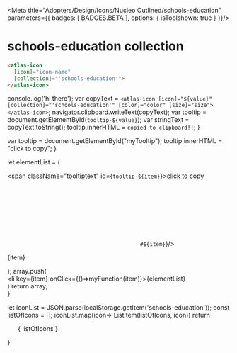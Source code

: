 
<Meta title="Adopters/Design/Icons/Nucleo Outlined/schools-education" parameters={{ badges: [ BADGES.BETA ], options: { isToolshown: true } }}/>

# schools-education collection

```html
<atlas-icon 
  [icon]="icon-name"  
  [collection]="'schools-education'">
</atlas-icon>

```

<style>
{`
/* NOTE: This css is generated by Nucleo */
ul {
  display: flex;
  flex-wrap: wrap;
  justify-content: center;
  padding-left: 0;
}

ul li {
  border-radius: .4em;
  transition: background-color .2s;
  user-select: none;
  overflow: hidden;
  text-align: center;
  padding: 2em 1em 1em;
}

ul li:hover {
  background: hsla(0, 0%, 0%, 0.05);
  cursor: pointer;
}

ul p {
  display: block;
  font-size: 0.75rem;
  color: hsla(0, 0%, 0%, 0.5);
  user-select: text;
  cursor: pointer;
  max-width: 6rem;
  padding: 8px 0 4px;
}

ul p::selection {
  background: hsl(230, 93%, 66%);
  color: #fff;
}

ul p::-moz-selection {
  background: hsl(230, 93%, 66%);
  color: #fff;
}

.svg-wrapper {
  font-size: 32px;
}

.svg-wrapper svg {
  display: block;
  margin: 0 auto 10px;
}

/* --------------------------------

Icons

-------------------------------- */

:root {
  --icon-color-primary: inherit;
  --icon-color-secondary: currentColor;
}

.icon {
  display: inline-block;
  color: var(--icon-color-primary); /* icon primary color */
  height: 1em;
  width: 1em;
  line-height: 1;
  flex-shrink: 0;
  max-width: initial;
}

.icon use {
  /* icon secondary color */
  fill: var(--icon-color-secondary);
  stroke: var(--icon-color-secondary);
}

.css-122ju8q {
    padding: 0;
}

.icon-name {
    font-size: 12px;
}

/* --------------------------------

Caps/Corners

-------------------------------- */

.icon use {
  --icon-stroke-linecap-butt: butt;
  stroke-miterlimit: 10;
  stroke-linecap: square;
  stroke-linejoin: miter;
}

.stroke-round use {
  --icon-stroke-linecap-butt: round;
  stroke-linecap: round;
  stroke-linejoin: round;
}

/* --------------------------------

Tooltip

-------------------------------- */

.tooltip {
  position: relative;
  display: inline-block;
}

.tooltip .tooltiptext {
  visibility: hidden;
  width: 100%;
  background-color: #f6f9fc;
  color: #242323;
  text-align: center;
  padding: 3px;
  position: absolute;
  z-index: 1;
  bottom: 84%;
  left: 50%;
  margin-left: -75px;
  opacity: 0;
  transition: opacity 0.3s;
  font-size: 11px;
  justify-content: center;
  display: flex;
  align-items: center;
}

.tooltip:hover .tooltiptext {
  visibility: visible;
  opacity: 1;
}
    
    `}
</style>


  console.log('hi there');
  var copyText = `<atlas-icon [icon]="${value}" [collection]="'schools-education'" [color]="color" [size]="size"></atlas-icon>`;
  navigator.clipboard.writeText(copyText);
  var tooltip = document.getElementById(`tooltip-${value}`);
  var stringText = copyText.toString();
  tooltip.innerHTML = `copied to clipboard!!`;
}

  var tooltip = document.getElementById("myTooltip");
  tooltip.innerHTML = "click to copy";
}

  let elementList = (
      <div>
          <span className="tooltiptext" id={`tooltip-${item}`}>click to copy</span>
          <div className="svg-wrapper">
          <svg className="icon">
            <use href={`#${item}`}/>
          </svg>
          </div>
          <p  data-folder="">
          {item}
          </p> 
      </div>
  );
  array.push( <div className="tooltip" key={item}><li key={item} onClick={()=>myFunction(item)}>{elementList}</li></div>)
  return array;   
}

  let iconList = JSON.parse(localStorage.getItem('schools-education'));
  const listOfIcons = [];
  iconList.map(icon=> ListItem(listOfIcons, icon))
  return <ul>{ listOfIcons }</ul>
}

<Base/>
<svg xmlns="http://www.w3.org/2000/svg">
  <defs>
    <symbol id="certificate" viewBox="0 0 24 24">
      <path fill="currentColor" fill-rule="evenodd" d="M11.622 3.099a.75.75 0 0 0-.744 0L5.8 6H3.75a.75.75 0 0 0-.75.75v10.5c0 .414.336.75.75.75H12a.75.75 0 0 0 0-1.5H4.5v-9H18v1.575A3.75 3.75 0 0 0 14.25 15v4.5a.75.75 0 0 0 .987.712l2.013-.671 2.013.67a.75.75 0 0 0 .987-.711V15a3.746 3.746 0 0 0-.75-5.25v-3a.75.75 0 0 0-.75-.75H16.7l-5.078-2.901Zm6.731 7.69A2.249 2.249 0 0 1 17.25 15a2.25 2.25 0 1 1 1.103-4.211Zm.397 5.399a3.753 3.753 0 0 1-3 0v2.271l1.263-.42a.75.75 0 0 1 .474 0l1.263.42v-2.271ZM13.676 6 11.25 4.614 8.824 6h4.852Z"/>
      <path fill="currentColor" d="M6 10.5a.75.75 0 0 1 .75-.75H12a.75.75 0 0 1 0 1.5H6.75A.75.75 0 0 1 6 10.5Zm.75 2.25a.75.75 0 0 0 0 1.5h3a.75.75 0 0 0 0-1.5h-3Z"/>
    </symbol>
    <symbol id="compass-drafting" viewBox="0 0 24 24">
      <path fill="currentColor" fill-rule="evenodd" d="M12.75 3.75a.75.75 0 0 0-1.5 0v.845a3.001 3.001 0 0 0-1.434 4.962L7.249 13.5H6A.75.75 0 0 0 6 15h.273l-3.151 4.84a.75.75 0 0 0 1.257.82L8.062 15h3.188v.75a.75.75 0 0 0 1.5 0V15h3.188l3.684 5.66a.75.75 0 0 0 1.257-.82L17.728 15H18a.75.75 0 0 0 0-1.5h-1.249l-2.567-3.943a3.001 3.001 0 0 0-1.434-4.962V3.75Zm2.211 9.75-2.045-3.142a2.997 2.997 0 0 1-1.832 0L9.04 13.5h2.211v-.75a.75.75 0 0 1 1.5 0v.75h2.211ZM12.001 6a1.5 1.5 0 0 0-.867 2.725.76.76 0 0 1 .145.09 1.493 1.493 0 0 0 1.442 0 .767.767 0 0 1 .145-.09A1.5 1.5 0 0 0 12 6Z"/>
    </symbol>
    <symbol id="geometry" viewBox="0 0 24 24">
      <path fill="currentColor" fill-rule="evenodd" d="M8.151 4.878a.75.75 0 0 0-1.302 0l-3 5.25A.75.75 0 0 0 4.5 11.25h6a.75.75 0 0 0 .651-1.122l-3-5.25ZM7.5 6.762 9.208 9.75H5.792L7.5 6.762Zm5.25 2.613a4.125 4.125 0 1 1 8.25 0 4.125 4.125 0 0 1-8.25 0Zm4.125-2.625a2.625 2.625 0 1 0 0 5.25 2.625 2.625 0 0 0 0-5.25ZM6.75 14.25a.75.75 0 0 1 .75-.75h5.25a.75.75 0 0 1 .75.75v5.25a.75.75 0 0 1-.75.75H7.5a.75.75 0 0 1-.75-.75v-5.25Zm1.5.75v3.75H12V15H8.25Z"/>
    </symbol>
    <symbol id="mortarboard" viewBox="0 0 24 24">
      <path fill="currentColor" fill-rule="evenodd" d="M11.665 4.58a.75.75 0 0 1 .67 0l7.5 3.75a.75.75 0 0 1 0 1.34L18 10.589V16.5c0 .564-.27 1.04-.629 1.403-.355.36-.833.65-1.363.877-1.064.456-2.482.72-4.008.72-1.526 0-2.944-.264-4.008-.72-.53-.227-1.008-.517-1.363-.877C6.27 17.539 6 17.064 6 16.5v-5.912l-1.835-.917a.75.75 0 0 1 0-1.342l7.5-3.75ZM7.099 9.46a.747.747 0 0 0-.028-.013L6.177 9 12 6.089 17.823 9l-.894.447a.777.777 0 0 0-.028.014L12 11.91 7.099 9.46Zm.401 1.878V16.5c0 .057.024.174.196.349.176.178.468.373.887.553C9.42 17.76 10.627 18 12 18c1.373 0 2.58-.24 3.417-.598.42-.18.71-.375.887-.553.172-.175.196-.292.196-.349v-5.162l-4.165 2.083a.75.75 0 0 1-.67 0L7.5 11.339Z"/>
      <path fill="currentColor" d="M20.25 10.5a.75.75 0 0 1 .75.75V15a.75.75 0 0 1-1.5 0v-3.75a.75.75 0 0 1 .75-.75Z"/>
    </symbol>
    <symbol id="pen" viewBox="0 0 24 24">
      <path fill="currentColor" d="m16.125 5.625 1.41-1.41a1.592 1.592 0 0 1 2.25 2.25l-1.41 1.41-2.25-2.25Z"/>
      <path fill="currentColor" fill-rule="evenodd" d="M13.72 6.22a.75.75 0 0 1 1.06 0l5.25 5.25a.75.75 0 0 1 0 1.06l-4.5 4.5a.75.75 0 1 1-1.06-1.06L18.44 12l-1.19-1.19-8.47 8.47a.75.75 0 0 1-.383.205l-3.75.75a.75.75 0 0 1-.882-.882l.75-3.75a.75.75 0 0 1 .205-.383l9-9Zm-7.78 9.9-.484 2.424 2.424-.485 8.31-8.309-1.94-1.94-8.31 8.31Z"/>
    </symbol>
    <symbol id="school" viewBox="0 0 24 24">
      <path fill="currentColor" d="M11.25 13.5V12h1.5v1.5h-1.5ZM6 14.25h1.5v1.5H6v-1.5Zm12 0h-1.5v1.5H18v-1.5Z"/>
      <path fill="currentColor" fill-rule="evenodd" d="M12 3a.75.75 0 0 0-.75.75v4.14L7.987 10.5H3.75a.75.75 0 0 0-.75.75v9c0 .414.336.75.75.75h16.5a.75.75 0 0 0 .75-.75v-9a.75.75 0 0 0-.75-.75h-4.237L12.75 7.89V6H15a.75.75 0 0 0 .75-.75v-1.5A.75.75 0 0 0 15 3h-3Zm2.25 16.5h5.25V12h-3.75a.75.75 0 0 1-.469-.164L12 9.21l-3.281 2.626A.75.75 0 0 1 8.25 12H4.5v7.5h5.25v-3a.75.75 0 0 1 .75-.75h3a.75.75 0 0 1 .75.75v3Zm-3 0v-2.25h1.5v2.25h-1.5Z"/>
    </symbol>
    <symbol id="translation" viewBox="0 0 24 24">
      <path fill="currentColor" d="M5.08 3A2.08 2.08 0 0 0 3 5.08v5.59a2.08 2.08 0 0 0 1.5 1.998v.832a.75.75 0 0 0 1.166.624l2.061-1.374H9a.75.75 0 0 0 0-1.5H7.5a.75.75 0 0 0-.416.126L6 12.099V12a.75.75 0 0 0-.75-.75h-.17a.58.58 0 0 1-.58-.58V5.08a.58.58 0 0 1 .58-.58h6.34a.58.58 0 0 1 .58.58V7.5a.75.75 0 0 0 1.5 0V5.08A2.08 2.08 0 0 0 11.42 3H5.08Z"/>
      <path fill="currentColor" fill-rule="evenodd" d="m16.539 15.188.238.9H18.2l-1.59-4.838h-1.737L13.3 16.088h1.43l.244-.9h1.565Zm-.478-1.861.208.79h-1.025c.2-.756.33-1.266.388-1.52.057-.253.096-.441.117-.553.023.121.069.321.136.6.068.28.126.507.176.683Z"/>
      <path fill="currentColor" fill-rule="evenodd" d="M12.536 9h-.027a2.083 2.083 0 0 0-2.009 2.136v5.479a2.083 2.083 0 0 0 2.01 2.135h3.763l2.061 1.374A.75.75 0 0 0 19.5 19.5v-.832a2.082 2.082 0 0 0 1.5-2.053v-5.48A2.082 2.082 0 0 0 18.965 9h-6.43ZM18 18v.099l-1.084-.723a.75.75 0 0 0-.416-.126h-3.949a.583.583 0 0 1-.551-.6V11.1a.583.583 0 0 1 .551-.601h6.398a.583.583 0 0 1 .551.625v5.524a.583.583 0 0 1-.551.601h-.199A.75.75 0 0 0 18 18ZM10.715 6.835a7.63 7.63 0 0 0-.75-.032 4.143 4.143 0 0 1-.357 1.014 3.872 3.872 0 0 1-.583.85 5.062 5.062 0 0 0 1.8.637 3.37 3.37 0 0 0-.52.966 6.479 6.479 0 0 1-1.996-.957 6.746 6.746 0 0 1-2.09.968 3.048 3.048 0 0 0-.505-.93 5.73 5.73 0 0 0 1.865-.689 4.639 4.639 0 0 1-1.037-1.86c-.31 0-.49.01-.75.031v-.95c.253.028.507.04.761.037H7.71v-.315a1.544 1.544 0 0 0-.032-.325h1.056a1.616 1.616 0 0 0-.031.32v.32h1.25c.255.003.51-.009.762-.036v.95Zm-3.168-.032c.136.48.389.918.736 1.275a2.97 2.97 0 0 0 .656-1.275H7.547Z"/>
    </symbol>
  </defs>
</svg>



























